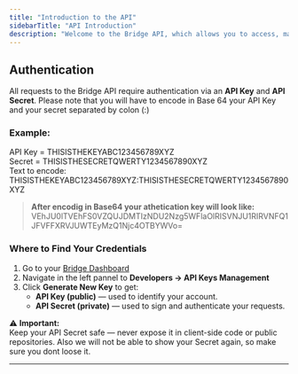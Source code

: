 ```yaml
---
title: "Introduction to the API"
sidebarTitle: "API Introduction"
description: "Welcome to the Bridge API, which allows you to access, manage, and analyze your data programmatically. This guide will help you get started with authentication, API keys, and your first request."
---
```


## Authentication

All requests to the Bridge API require authentication via an **API Key** and **API Secret**. Please note that you will have to encode in Base 64 your API Key and your secret separated by colon (:)

### Example:

API Key = THISISTHEKEYABC123456789XYZ\
Secret = THISISTHESECRETQWERTY1234567890XYZ\
Text to encode: THISISTHEKEYABC123456789XYZ:THISISTHESECRETQWERTY1234567890XYZ

> **After encodig in Base64 your athetication key will look like:** VEhJU0lTVEhFS0VZQUJDMTIzNDU2Nzg5WFlaOlRISVNJU1RIRVNFQ1JFVFFXRVJUWTEyMzQ1Njc4OTBYWVo=

### Where to Find Your Credentials

1. Go to your [Bridge Dashboard](https://admin.bridge.new)
2. Navigate in the left pannel to **Developers → API Keys Management**
3. Click **Generate New Key** to get:
   - **API Key (public)** — used to identify your account.
   - **API Secret (private)** — used to sign and authenticate your requests.

⚠️ **Important:**\
Keep your API Secret safe — never expose it in client-side code or public repositories. Also we will not be able to show your Secret again, so make sure you dont loose it.

---